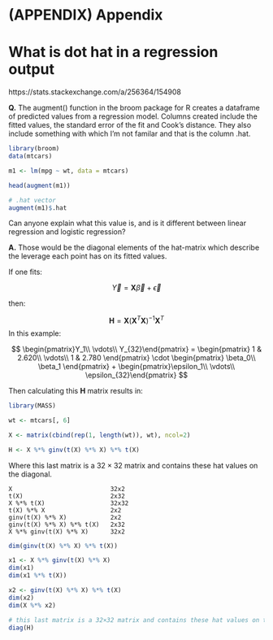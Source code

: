 # (APPENDIX) Appendix {-}

# What is dot hat in a regression output

https://stats.stackexchange.com/a/256364/154908

**Q.**  The augment() function in the broom package for R creates a dataframe of predicted values from a regression model. Columns created include the fitted values, the standard error of the fit and Cook's distance. They also include something with which I'm not familar and that is the column .hat.

```r
library(broom)
data(mtcars)

m1 <- lm(mpg ~ wt, data = mtcars)

head(augment(m1))
```

```r
# .hat vector
augment(m1)$.hat
```


Can anyone explain what this value is, and is it different between linear regression and logistic regression?


**A.** Those would be the diagonal elements of the hat-matrix which describe the leverage each point has on its fitted values.

If one fits:

$$\vec{Y} = \mathbf{X} \vec {\beta} + \vec {\epsilon}$$

then:

$$\mathbf{H} = \mathbf{X}(\mathbf{X}^T\mathbf{X})^{-1}\mathbf{X}^T$$
In this example:

$$
\begin{pmatrix}Y_1\\
\vdots\\
Y_{32}\end{pmatrix} = \begin{pmatrix}
1 & 2.620\\
\vdots\\
1 & 2.780
\end{pmatrix} \cdot \begin{pmatrix}
\beta_0\\
\beta_1
\end{pmatrix} + \begin{pmatrix}\epsilon_1\\
\vdots\\
\epsilon_{32}\end{pmatrix}
$$

Then calculating this $\mathbf{H}$ matrix results in:

```r
library(MASS)

wt <- mtcars[, 6]

X <- matrix(cbind(rep(1, length(wt)), wt), ncol=2)

H <- X %*% ginv(t(X) %*% X) %*% t(X)
```

Where this last matrix is a $32 \times 32$ matrix and contains these hat values on the diagonal.



    X                           32x2
    t(X)                        2x32
    X %*% t(X)                  32x32
    t(X) %*% X                  2x2
    ginv(t(X) %*% X)            2x2
    ginv(t(X) %*% X) %*% t(X)   2x32
    X %*% ginv(t(X) %*% X)      32x2
    
    
    
```r
dim(ginv(t(X) %*% X) %*% t(X))
```
    
    
```r
x1 <- X %*% ginv(t(X) %*% X)
dim(x1)
dim(x1 %*% t(X))
```
    
```r
x2 <- ginv(t(X) %*% X) %*% t(X)
dim(x2)
dim(X %*% x2)
```
  
```r
# this last matrix is a 32×32 matrix and contains these hat values on the diagonal.
diag(H)
```


    
